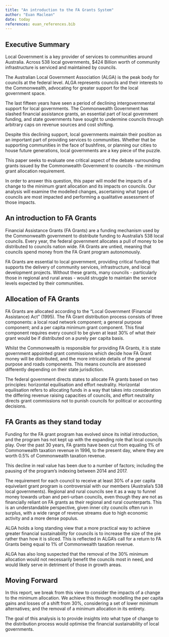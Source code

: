 ```yaml
---
title: "An introduction to the FA Grants System"
author: "Euan Maclean"
date: today
references: euan_references.bib
---
```

## Executive Summary 
Local Government is a key provider of services to communities around Australia. Across 538 local governments, $424 Billion worth of community infrastructure is serviced and maintained by councils.  

The Australian Local Government Association (ALGA) is the peak body for councils at the federal level. ALGA represents councils and their interests to the Commonwealth, advocating for greater support for the local government space. 

The last fifteen years have seen a period of declining intergovernmental support for local governments. The Commonwealth Government has slashed financial assistance grants, an essential part of local government funding, and state governments have sought to undermine councils through arbitrary caps on revenue sources and cost shifting. 

Despite this declining support, local governments maintain their position as an important part of providing services to communities. Whether that be supporting communities in the face of bushfires, or planning our cities to house future generations, local governments are a key piece of the puzzle. 


This paper seeks to evaluate one critical aspect of the debate surrounding grants issued by the Commonwealth Government to councils - the minimum grant allocation requirement. 

In order to answer this question, this paper will model the impacts of a change to the minimum grant allocation and its impacts on councils. Our analysis will examine the modelled changes, ascertaining what types of councils are most impacted and performing a qualitative assessment of those impacts. 

## An introduction to FA Grants
Financial Assistance Grants (FA Grants) are a funding mechanism used by the Commonwealth government to distribute funding to Australia's 538 local councils. Every year, the federal government allocates a pull of money to be distributed to councils nation wide. FA Grants are untied, meaning that councils spend money from the FA Grant program autonomously. 

FA Grants are essential to local government, providing critical funding that supports the delivery of community services, infrastructure, and local development projects. Without these grants, many councils - particularly those in regional and rural areas - would struggle to maintain the service levels expected by their communities. 

## Allocation of FA Grants

FA Grants are allocated according to the "Local Government (Financial Assistance) Act" (1995). The FA Grant distribution process consists of three components: a local road network component; a general purpose component; and a per capita minimum grant component. This final component requires every council to be given at least 30% of what their grant would be if distributed on a purely per capita basis. 

Whilst the Commonwealth is responsible for providing FA Grants, it is state government appointed grant commissions which decide how FA Grant money will be distributed, and the more intricate details of the general purpose and roads components. This means councils are assessed differently depending on their state jurisdiction. 

The federal government directs states to allocate FA grants based on two principles: horizontal equilisation and effort neutrality. Horizontal equilisation refers to allocating funds in a way that takes into consideration the differing revenue raising capacities of councils, and effort neutrality directs grant commissions not to punish councils for political or accounting decisions. 

## FA Grants as they stand today

Funding for the FA grant program has evolved since its initial introduction, and the program has not kept up with the expanding role that local councils play. Over the past 30 years, FA grants have been cut from equaling 1% of Commonwealth taxation revenue in 1996, to the present day, where they are worth 0.5% of Commonwealth taxation revenue. 

This decline in real value has been due to a number of factors; including the pausing of the program's indexing between 2014 and 2017. 

The requirement for each council to receive at least 30% of a per capita equivelant grant program is controversial with our members (Australia's 538 local governments). Regional and rural councils see it as a way to funnel money towards urban and peri-urban councils, even though they are not as financially reliant on FA grants as their regional and rural counterparts. This is an understandable perspective, given inner city councils often run in surplus, with a wide range of revenue streams due to high economic activity and a more dense populus.

ALGA holds a long standing view that a more practical way to achieve greater financial sustainability for councils is to increase the size of the pie rather than how it is sliced. This is reflected in ALGA's call for a return to FA Grants being equal to 1% of Commonwealth taxation revenue. 

ALGA has also long suspected that the removal of the 30% minimum allocation would not necessarily benefit the councils most in need, and would likely serve in detriment of those in growth areas. 

## Moving Forward
In this report, we break from this view to consider the impacts of a change to the minimum allocation. We achieve this through modelling the per capita gains and losses of a shift from 30%, considering a set of lower minimum alternatives; and the removal of a minimum allocation in its entirety. 
 
The goal of this analysis is to provide insights into what type of change to the distribution process would optimise the financial sustainability of local governments. 




